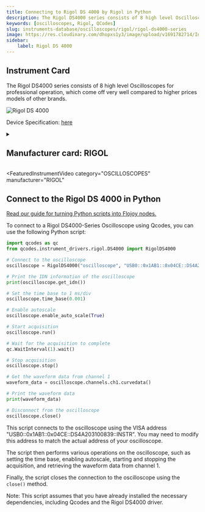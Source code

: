 ```yaml
---
title: Connecting to Rigol DS 4000 by Rigol in Python
description: The Rigol DS4000 series consists of 8 high level Oscilloscopes for professional operation, which come off very well compared to higher prices models of other brands.
keywords: [oscilloscopes, Rigol, QCodes] 
slug: instruments-database/oscilloscopes/rigol/rigol-ds4000-series 
image: https://res.cloudinary.com/dhopxs1y3/image/upload/v1691782714/Instruments/Oscilloscopes/Rigol-DS4000-Series/Rigol-DS4000-Series.jpg
sidebar:
    label: Rigol DS 4000 
---
```



## Instrument Card

The Rigol DS4000 series consists of 8 high level Oscilloscopes for professional operation, which come off very well compared to higher prices models of other brands.

![Rigol DS 4000](https://res.cloudinary.com/dhopxs1y3/image/upload/v1691782714/Instruments/Oscilloscopes/Rigol-DS4000-Series/Rigol-DS4000-Series.jpg)

Device Specification: [here](/instruments-database/all-instruments)

<details style={{ marginTop: "15px"}}>
<summary><h2 style={{display:'inline'}}>Manufacturer card: RIGOL</h2></summary>

![RIGOL](https://res.cloudinary.com/dhopxs1y3/image/upload/v1692806170/Instruments/Vendor%20Logos/Rigol.png)

RIGOL Technologies, Inc. specializes in development and production of test and measuring equipment and is one of the fastest growing Chinese companies in this sphere.
RIGOL’s line of products includes [digital storage oscilloscopes](https://www.tmatlantic.com/e-store/index.php?SECTION_ID=227), [function/arbitrary waveform generators](https://www.tmatlantic.com/e-store/index.php?SECTION_ID=230), [digital multimeters](https://www.tmatlantic.com/e-store/index.php?SECTION_ID=233), PC-based devices compatible with LXI standard etc.

- Headquarters: Beijing, China
- Yearly Revenue (millions, USD): 23
- Vendor Website: [here](https://www.rigol.com/)

</details>


<FeaturedInstrumentVideo
  category="OSCILLOSCOPES"
  manufacturer="RIGOL"
></FeaturedInstrumentVideo>

## Connect to the Rigol DS 4000 in Python

[Read our guide for turning Python scripts into Flojoy nodes.](https://docs.flojoy.ai/contribution/blocks/custom-flojoy-block/)


<Tabs>

<TabItem value="Flojoy" label="Flojoy" className="flojoy-instrument-tabs">

<NodeCardCollection category='OSCILLOSCOPES' manufacturer='RIGOL'></NodeCardCollection>

</TabItem>
<TabItem value="QCodes" label="QCodes">

To connect to a Rigol DS4000-Series Oscilloscope using Qcodes, you can use the following Python script:

```python
import qcodes as qc
from qcodes.instrument_drivers.rigol.DS4000 import RigolDS4000

# Connect to the oscilloscope
oscilloscope = RigolDS4000("oscilloscope", "USB0::0x1AB1::0x04CE::DS4A203100839::INSTR")

# Print the IDN information of the oscilloscope
print(oscilloscope.get_idn())

# Set the time base to 1 ms/div
oscilloscope.time_base(0.001)

# Enable autoscale
oscilloscope.enable_auto_scale(True)

# Start acquisition
oscilloscope.run()

# Wait for the acquisition to complete
qc.WaitInterval(1).wait()

# Stop acquisition
oscilloscope.stop()

# Get the waveform data from channel 1
waveform_data = oscilloscope.channels.ch1.curvedata()

# Print the waveform data
print(waveform_data)

# Disconnect from the oscilloscope
oscilloscope.close()
```

This script connects to the oscilloscope using the VISA address "USB0::0x1AB1::0x04CE::DS4A203100839::INSTR". You may need to modify this address to match the actual address of your oscilloscope.

The script then performs various operations on the oscilloscope, such as setting the time base, enabling autoscale, starting and stopping the acquisition, and retrieving the waveform data from channel 1.

Finally, the script closes the connection to the oscilloscope using the `close()` method.

Note: This script assumes that you have already installed the necessary dependencies, including Qcodes and the Rigol DS4000 driver.

</TabItem>
</Tabs>